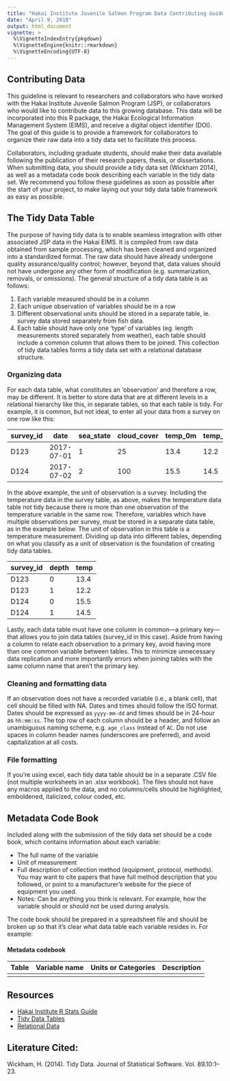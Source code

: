 ```yaml
---
title: "Hakai Institute Juvenile Salmon Program Data Contributing Guidelines"
date: "April 9, 2018"
output: html_document
vignette: >
  %\VignetteIndexEntry{pkgdown}
  %\VignetteEngine{knitr::rmarkdown}
  %\VignetteEncoding{UTF-8}
---
```


## Contributing Data
This guideline is relevant to researchers and collaborators who have worked with the Hakai Institute Juvenile Salmon Program (JSP), or collaborators who would like to contribute data to this growing database. This data will be incorporated into this R package, the Hakai Ecological Information Management System (EIMS), and receive a digital object identifier (DOI). The goal of this guide is to provide a framework for collaborators to organize their raw data into a tidy data set to facilitate this process.

Collaborators, including graduate students, should make their data available following the publication of their research papers, thesis, or dissertations. When submitting data, you should provide a tidy data set (Wickham 2014), as well as a metadata code book describing each variable in the tidy data set. We recommend you follow these guidelines as soon as possible after the start of your project, to make laying out your tidy data table framework as easy as possible.

## The Tidy Data Table
The purpose of having tidy data is to enable seamless integration with other associated JSP data in the Hakai EIMS. It is compiled from raw data obtained from sample processing, which has been cleaned and organized into a standardized format. The raw data should have already undergone quality assurance/quality control; however, beyond that, data values should not have undergone any other form of modification (e.g. summarization, removals, or omissions). The general structure of a tidy data table is as follows:

1. Each variable measured should be in a column
2. Each unique observation of variables should be in a row
3. Different observational units should be stored in a separate table, ie. survey data stored separately from fish data.
4. Each table should have only one 'type' of variables (eg. length measurements stored separately from weather), each table should include a common column that allows them to be joined. This collection of tidy data tables forms a tidy data set with a relational database structure.

### Organizing data
For each data table, what constitutes an ‘observation’ and therefore a row, may be different. It is better to store data that are at different levels in a relational hierarchy like this, in separate tables, so that each table is tidy. For example, it is common, but not ideal, to enter all your data from a survey on one row like this:

survey_id | date | sea_state | cloud_cover | temp_0m | temp_1m
--- | --- | --- | --- | --- | ---
D123 | 2017-07-01 | 1 | 25 | 13.4 | 12.2
D124 | 2017-07-02 | 2 | 100 | 15.5| 14.5

In the above example, the unit of observation is a survey. Including the temperature data in the survey table, as above, makes the temperature data table not tidy because there is more than one observation of the temperature variable in the same row. Therefore, variables which have multiple observations per survey, must be stored in a separate data table, as in the example below. The unit of observation in this table is a temperature measurement. Dividing up data into different tables, depending on what you classify as a unit of observation is the foundation of creating tidy data tables. 

survey_id | depth | temp
--- | --- | ---
D123 | 0 | 13.4
D123 | 1 | 12.2
D124 | 0 | 15.5
D124 | 1 | 14.5

Lastly, each data table must have one column in common—a primary key— that allows you to join data tables (survey_id in this case). Aside from having a column to relate each observation to a primary key, avoid having more than one common variable between tables. This to minimize unnecessary data replication and more importantly errors when joining tables with the same column name that aren't the primary key. 

### Cleaning and formatting data

If an observation does not have a recorded variable (i.e., a blank cell), that cell should be filled with NA.
Dates and times should follow the ISO format. Dates should be expressed as `yyyy-mm-dd` and times should be in 24-hour as `hh:mm:ss`.
The top row of each column should be a header, and follow an unambiguous naming scheme, e.g. `age_class` instead of `AC`. Do not use spaces in column header names (underscores are preferred), and avoid capitalization at all costs.

### File formatting
If you’re using excel, each tidy data table should be in a separate .CSV file (not multiple worksheets in an .xlsx workbook). The files should not have any macros applied to the data, and no columns/cells should be highlighted, emboldened, italicized, colour coded, etc.

## Metadata Code Book
Included along with the submission of the tidy data set should be a code book, which contains information about each variable:

* The full name of the variable
* Unit of measurement
* Full description of collection method (equipment, protocol, methods). You may want to cite papers that have full method description that you followed, or point to a manufacturer's website for the piece of equipment you used.
* Notes: Can be anything you think is relevant. For example, how the variable should or should not be used during analysis.

The code book should be prepared in a spreadsheet file and should be broken up so that it’s clear what data table each variable resides in. For example:


#### Metadata codebook
Table | Variable name | Units or Categories | Description
--- | --- | --- | ---
| | |

## Resources
* [Hakai Institute R Stats Guide](https://goose.hakai.org/rguide/#)
* [Tidy Data Tables](http://r4ds.had.co.nz/tidy-data.html)
* [Relational Data](http://r4ds.had.co.nz/relational-data.html)

## Literature Cited:

Wickham, H. (2014). Tidy Data. Journal of Statistical Software. Vol. 89.10:1–23.

